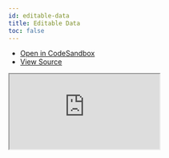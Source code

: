 ```yaml
---
id: editable-data
title: Editable Data
toc: false
---
```


- [Open in CodeSandbox](https://codesandbox.io/s/github/tannerlinsley/react-table/tree/alpha/examples/react/editable-data)
- [View Source](https://github.com/tannerlinsley/react-table/tree/alpha/examples/react/editable-data)

<iframe
  src="https://codesandbox.io/embed/github/tannerlinsley/react-table/tree/alpha/examples/react/editable-data?autoresize=1&fontsize=14&theme=dark"
  title="tannerlinsley/react-table: editable-data"
  sandbox="allow-forms allow-modals allow-popups allow-presentation allow-same-origin allow-scripts"
  style={{
    width: '100%',
    height: '80vh',
    border: '0',
    borderRadius: 8,
    overflow: 'hidden',
    position: 'static',
    zIndex: 0,
  }}
></iframe>
